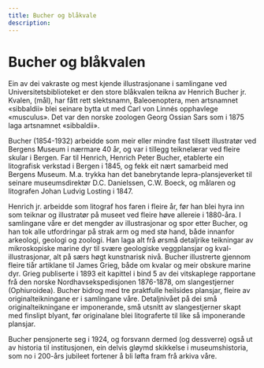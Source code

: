 ```yaml
---
title: Bucher og blåkvale
description: 
---
```


<ContentGrid>

# Bucher og blåkvalen
Ein av dei vakraste og mest kjende illustrasjonane i samlingane ved Universitetsbiblioteket er den store blåkvalen teikna av Henrich Bucher jr. Kvalen, (mål), har fått rett slektsnamn, Baleoenoptera, men artsnamnet «sibbaldii» blei seinare bytta ut med Carl von Linnés opphavlege «musculus». Det var den norske zoologen Georg Ossian Sars som i 1875 laga artsnamnet «sibbaldii».  

Bucher (1854-1932) arbeidde som meir eller mindre fast tilsett illustratør ved Bergens Museum i nærmare 40 år, og var i tillegg teiknelærar ved fleire skular i Bergen. Far til Henrich, Henrich Peter Bucher, etablerte ein litografisk verkstad i Bergen i 1845, og fekk eit nært samarbeid med Bergens Museum. M.a. trykka han det banebrytande lepra-plansjeverket til seinare museumsdirektør D.C. Danielssen, C.W. Boeck, og målaren og litografen Johan Ludvig Losting i 1847.  

Henrich jr. arbeidde som litograf hos faren i fleire år, før han blei hyra inn som teiknar og illustratør på museet ved fleire høve allereie i 1880-åra. I samlingane våre er det mengder av illustrasjonar og spor etter Bucher, og han tok alle utfordringar på strak arm og med stø hand, både innanfor arkeologi, geologi og zoologi. Han laga alt frå ørsmå detaljrike teikningar av mikroskopiske marine dyr til svære geologiske veggplansjar og kval-illustrasjonar, alt på særs høgt kunstnarisk nivå. Bucher illustrerte gjennom fleire tiår artiklane til James Grieg, både om kvalar og meir obskure marine dyr. Grieg publiserte i 1893 eit kapittel i bind 5 av dei vitskaplege rapportane frå den norske Nordhavsekspedisjonen 1876-1878, om slangestjerner (Ophiuroidea). Bucher bidrog med tre praktfulle heilsides plansjar, fleire av originalteikningane er i samlingane våre. Detaljnivået på dei små originalteikningane er imponerande, små utsnitt av slangestjerner skapt med finslipt blyant, før originalane blei litograferte til like så imponerande plansjar. 

Bucher pensjonerte seg i 1924, og  forsvann dermed (og dessverre) også ut av historia til institusjonen, ein delvis gløymd skikkelse i museumshistoria, som no i 200-års jubileet fortener å bli løfta fram frå arkiva våre.   

</ContentGrid>